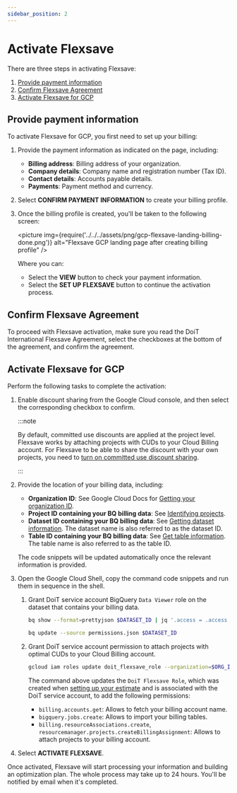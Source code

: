 ```yaml
---
sidebar_position: 2
---
```


# Activate Flexsave

There are three steps in activating Flexsave:

1. [Provide payment information](#provide-payment-information)
2. [Confirm Flexsave Agreement](#confirm-flexsave-agreement)
3. [Activate Flexsave for GCP](#activate-flexsave-for-gcp)

## Provide payment information

To activate Flexsave for GCP, you first need to set up your billing:

1. Provide the payment information as indicated on the page, including:

   - **Billing address**: Billing address of your organization.
   - **Company details**: Company name and registration number (Tax ID).
   - **Contact details**: Accounts payable details.
   - **Payments**: Payment method and currency.

2. Select **CONFIRM PAYMENT INFORMATION** to create your billing profile.

3. Once the billing profile is created, you'll be taken to the following screen:

   <picture
     img={require('../../../assets/png/gcp-flexsave-landing-billing-done.png')}
     alt="Flexsave GCP landing page after creating billing profile"
   />

   Where you can:

   - Select the **VIEW** button to check your payment information.
   - Select the **SET UP FLEXSAVE** button to continue the activation process.

## Confirm Flexsave Agreement

To proceed with Flexsave activation, make sure you read the DoiT International Flexsave Agreement, select the checkboxes at the bottom of the agreement, and confirm the agreement.

## Activate Flexsave for GCP

Perform the following tasks to complete the activation:

1. Enable discount sharing from the Google Cloud console, and then select the corresponding checkbox to confirm.

   :::note

   By default, committed use discounts are applied at the project level. Flexsave works by attaching projects with CUDs to your Cloud Billing account. For Flexsave to be able to share the discount with your own projects, you need to [turn on committed use discount sharing](https://cloud.google.com/compute/docs/instances/signing-up-committed-use-discounts#turning_on_committed_use_discount_sharing).

   :::

1. Provide the location of your billing data, including:

   - **Organization ID**: See Google Cloud Docs for [Getting your organization ID](https://cloud.google.com/resource-manager/docs/creating-managing-organization#retrieving_your_organization_id).
   - **Project ID containing your BQ billing data**: See [Identifying projects](https://cloud.google.com/resource-manager/docs/creating-managing-projects#identifying_projects).
   - **Dataset ID containing your BQ billing data**: See [Getting dataset information](https://cloud.google.com/bigquery/docs/dataset-metadata#getting_dataset_information). The dataset name is also referred to as the dataset ID.
   - **Table ID containing your BQ billing data**: See [Get table information](https://cloud.google.com/bigquery/docs/tables#get_table_information). The table name is also referred to as the table ID.

   The code snippets will be updated automatically once the relevant information is provided.

1. Open the Google Cloud Shell, copy the command code snippets and run them in sequence in the shell.

   1. Grant DoiT service account BigQuery `Data Viewer` role on the dataset that contains your billing data.

      ```bash
      bq show --format=prettyjson $DATASET_ID | jq '.access = .access + [{"role": "READER", "userByEmail": "$DoiT_service_account_email"}]' > permissions.json

      bq update --source permissions.json $DATASET_ID
      ```

   1. Grant DoiT service account permission to attach projects with optimal CUDs to your Cloud Billing account.

      ```bash
      gcloud iam roles update doit_flexsave_role --organization=$ORG_ID --title="DoiT Flexsave Role" --stage=GA --add-permissions=billing.accounts.get,bigquery.jobs.create,billing.resourceAssociations.create,resourcemanager.projects.createBillingAssignment
      ```

      The command above updates the `DoiT Flexsave Role`, which was created when [setting up your estimate](get-estimate.mdx#set-up-your-estimate) and is associated with the DoiT service account, to add the following permissions:

      - `billing.accounts.get`: Allows to fetch your billing account name.
      - `bigquery.jobs.create`: Allows to import your billing tables.
      - `billing.resourceAssociations.create`, `resourcemanager.projects.createBillingAssignment`: Allows to attach projects to your billing account.

1. Select **ACTIVATE FLEXSAVE**.

Once activated, Flexsave will start processing your information and building an optimization plan. The whole process may take up to 24 hours. You'll be notified by email when it's completed.
